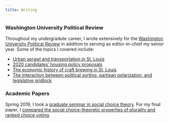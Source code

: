 ```yaml
---
title: Writing
---
```


<style>
  .title{
    display: none;
  }
</style>

<link rel="stylesheet" href="styles.css" type="text/css">

### Washington University Political Review

Throughout my undergradute career, I wrote extensively for the [Washington University Political Review](http://www.wupr.org/author/michael-fogarty/) in addition to serving as editor-in-chief my senior year. Some of the topics I covered include:

* [Urban sprawl and transportation in St. Louis](http://www.wupr.org/2019/01/30/the-spread-of-the-sprawl/)
* [2020 candidates' housing policy proposals](http://www.wupr.org/2019/03/10/evaluating-candidates-housing-policy-proposals/)
* [The economic history of craft brewing in St. Louis](http://www.wupr.org/2019/05/23/st-louis-home-of-the-brews/)
* [The interaction between political sorting, partisan polarization, and legislative gridlock](http://www.wupr.org/2018/11/15/sorting-polarization-and-gridlock-policy-finds-a-way/)

### Academic Papers

Spring 2019, I took a [graduate seminar in social choice theory](https://pages.wustl.edu/calvert/ps-507-social-choice-theory). For my final paper, I [compared the social choice-theoretic properties of plurality and ranked choice voting](files/social_choice_theory.pdf).
